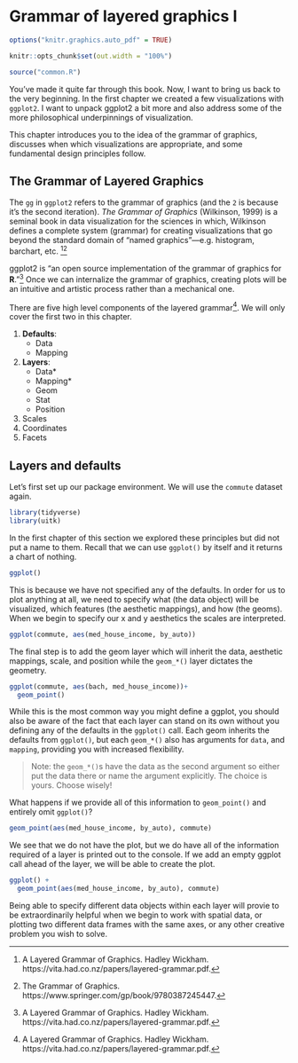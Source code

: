 # Grammar of layered graphics I  {#layered-i}

```r
options("knitr.graphics.auto_pdf" = TRUE)

knitr::opts_chunk$set(out.width = "100%")

```

```r
source("common.R")
```


You've made it quite far through this book. Now, I want to bring us back to the very beginning. In the first chapter we created a few visualizations with `ggplot2`. I want to unpack ggplot2 a bit more and also address some of the more philosophical underpinnings of visualization.

This chapter introduces you to the idea of the grammar of graphics, discusses when which visualizations are appropriate, and some fundamental design principles follow. 


## The Grammar of Layered Graphics

The `gg` in `ggplot2` refers to the grammar of graphics (and the `2` is because it's the second iteration). _The Grammar of Graphics_ (Wilkinson, 1999) is a seminal book in data visualization for the sciences in which, Wilkinson defines a complete system (grammar) for creating visualizations that go beyond the standard domain of "named graphics"—e.g. histogram, barchart, etc. [^wickham][^wilkinson]

ggplot2 is "an open source implementation of the grammar of graphics for **R**."[^wickham] Once we can internalize the grammar of graphics, creating plots will be an intuitive and artistic process rather than a mechanical one.

There are five high level components of the layered grammar[^wickham]. We will only cover the first two in this chapter.

1. **Defaults**:
    - Data
    - Mapping
2. **Layers**:
    - Data*
    - Mapping* 
    - Geom
    - Stat
    - Position 
3. Scales
4. Coordinates
5. Facets

## Layers and defaults

Let's first set up our package environment. We will use the `commute` dataset again.

```r
library(tidyverse)
library(uitk)
```

In the first chapter of this section we explored these principles but did not put a name to them. Recall that we can use `ggplot()` by itself and it returns a chart of nothing.

```r
ggplot()
```

This is because we have not specified any of the defaults. In order for us to plot anything at all, we need to specify what (the data object) will be visualized, which features (the aesthetic mappings), and how (the geoms). When we begin to specify our x and y aesthetics the scales are interpreted. 

```r
ggplot(commute, aes(med_house_income, by_auto))
```

The final step is to add the geom layer which will inherit the data, aesthetic mappings, scale, and position while the `geom_*()` layer dictates the geometry.

```r
ggplot(commute, aes(bach, med_house_income))+ 
  geom_point()
```

While this is the most common way you might define a ggplot, you should also be aware of the fact that each layer can stand on its own without you defining any of the defaults in the `ggplot()` call. Each geom inherits the defaults from `ggplot()`, but each `geom_*()` also has arguments for `data`, and `mapping`, providing you with increased flexibility.

> Note: the `geom_*()`s have the data as the second argument so either put the data there or name the argument explicitly. The choice is yours. Choose wisely! 

What happens if we provide all of this information to `geom_point()` and entirely omit `ggplot()`?

```r
geom_point(aes(med_house_income, by_auto), commute)
```

We see that we do not have the plot, but we do have all of the information required of a layer is printed out to the console. If we add an empty ggplot call ahead of the layer, we will be able to create the plot.

```r
ggplot() + 
  geom_point(aes(med_house_income, by_auto), commute)
```

Being able to specify different data objects within each layer will provie to be extraordinarily helpful when we begin to work with spatial data, or plotting two different data frames with the same axes, or any other creative problem you wish to solve. 


[^wilkinson]: The Grammar of Graphics. https://www.springer.com/gp/book/9780387245447.
[^wickham]: A Layered Grammar of Graphics. Hadley Wickham. https://vita.had.co.nz/papers/layered-grammar.pdf.
